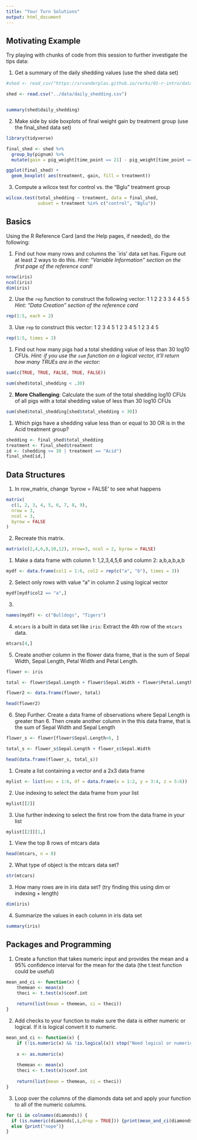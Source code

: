 ```yaml
---
title: "Your Turn Solutions"
output: html_document
---
```


## Motivating Example

Try playing with chunks of code from this session to further investigate the tips data:

1. Get a summary of the daily shedding values (use the shed data set)

```r

#shed <- read_csv("https://srvanderplas.github.io/rwrks/01-r-intro/data/daily_shedding.csv")

shed <- read.csv("../data/daily_shedding.csv")


summary(shed$daily_shedding)
```

2. Make side by side boxplots of final weight gain by treatment group (use the final_shed data set)

```r
library(tidyverse)

final_shed <- shed %>% 
  group_by(pignum) %>% 
  mutate(gain = pig_weight[time_point == 21] - pig_weight[time_point == 0]) %>% filter(time_point == 21)  %>% ungroup() %>% select(-c(4:9))

ggplot(final_shed) + 
  geom_boxplot( aes(treatment, gain, fill = treatment))
```

3. Compute a wilcox test for control vs. the "Bglu" treatment group

```r
wilcox.test(total_shedding ~ treatment, data = final_shed,
            subset = treatment %in% c("control", "Bglu"))
```

## Basics

Using the R Reference Card (and the Help pages, if needed), do the following:

1. Find out how many rows and columns the `iris' data set has.  Figure out at least 2 ways to do this.
*Hint: "Variable Information" section on the first page of the reference card!*

```r
nrow(iris)
ncol(iris)
dim(iris)
```

2. Use the `rep` function to construct the following vector:  1 1 2 2 3 3 4 4 5 5
*Hint: "Data Creation" section of the reference card*

```r
rep(1:5, each = 2)
```

3. Use `rep` to construct this vector: 1 2 3 4 5 1 2 3 4 5 1 2 3 4 5

```r
rep(1:5, times = 3)
```

1. Find out how many pigs had a total shedding value of less than 30 log10 CFUs.
*Hint: if you use the `sum` function on a logical vector, it'll return how many TRUEs are in the vector:*
```r
sum(c(TRUE, TRUE, FALSE, TRUE, FALSE))
```

```r
sum(shed$total_shedding < .30)
```

2. **More Challenging**: Calculate the sum of the total shedding log10 CFUs of all pigs with a total shedding value of less than 30 log10 CFUs

```r
sum(shed$total_shedding[shed$total_shedding < 30])
```

1. Which pigs have a shedding value less than or equal to 30 OR is in the Acid treatment group?

```r
shedding <- final_shed$total_shedding
treatment <- final_shed$treatment
id <- (shedding <= 30 | treatment == "Acid")
final_shed[id,]
```

## Data Structures

1. In row_matrix, change 'byrow = FALSE' to see what happens

```r
matrix(
  c(1, 2, 3, 4, 5, 6, 7, 8, 9),
  nrow = 3,  
  ncol = 3,        
  byrow = FALSE        
)
```


2. Recreate this matrix.

```r
matrix(c(2,4,6,8,10,12), nrow=3, ncol = 2, byrow = FALSE)
```

1. Make a data frame with column 1: 1,2,3,4,5,6 and column 2: a,b,a,b,a,b

```r
mydf <- data.frame(col1 = 1:6, col2 = rep(c("a", "b"), times = 3))
```

2. Select only rows with value "a" in column 2 using logical vector

```r
mydf[mydf$col2 == "a",]
```

3.
```r
names(mydf) <- c("Bulldogs", "Tigers")
```


4. `mtcars` is a built in data set like `iris`: Extract the 4th row of the `mtcars` data.

```r
mtcars[4,]
```


5. Create another column in the flower data frame, that is the sum of Sepal Width, Sepal Length, Petal Width and Petal Length.

```r
flower <- iris

total <- flower$Sepal.Length + flower$Sepal.Width + flower$Petal.Length + flower$Petal.Width

flower2 <- data.frame(flower, total)

head(flower2)

```

6. Step Further. Create a data frame of observations where Sepal Length is greater than 6. Then create another column in the this data frame, that is the sum of Sepal Width and Sepal Length


```r
flower_s <- flower[flower$Sepal.Length>6, ]

total_s <- flower_s$Sepal.Length + flower_s$Sepal.Width

head(data.frame(flower_s, total_s))

```




1. Create a list containing a vector and a 2x3 data frame

```r
mylist <- list(vec = 1:6, df = data.frame(x = 1:2, y = 3:4, z = 5:6))
```

2. Use indexing to select the data frame from your list

```r
mylist[[2]]
```

3. Use further indexing to select the first row from the data frame in your list

```r
mylist[[2]][1,]
```

1. View the top 8 rows of mtcars data

```r
head(mtcars, n = 8)
```

2. What type of object is the mtcars data set?

```r
str(mtcars)
```

3. How many rows are in iris data set? (try finding this using dim or indexing + length)

```r
dim(iris)
```

4. Summarize the values in each column in iris data set

```r
summary(iris)
```

## Packages and Programming

1. Create a function that takes numeric input and provides the mean and a 95% confidence interval for the mean for the data (the t.test function could be useful)

```r
mean_and_ci <- function(x) {
    themean <- mean(x)
    theci <- t.test(x)$conf.int
    
    return(list(mean = themean, ci = theci))
}
```

2. Add checks to your function to make sure the data is either numeric or logical.  If it is logical convert it to numeric.

```r
mean_and_ci <- function(x) {
    if (!is.numeric(x) && !is.logical(x)) stop("Need logical or numeric data")
    
    x <- as.numeric(x)
    
    themean <- mean(x)
    theci <- t.test(x)$conf.int
    
    return(list(mean = themean, ci = theci))
}
```

3. Loop over the columns of the diamonds data set and apply your function to all of the numeric columns.

```r
for (i in colnames(diamonds)) {
  if (is.numeric(diamonds[,i,drop = TRUE])) {print(mean_and_ci(diamonds[,i,drop = TRUE]))}
  else {print("nope")}
}
```

